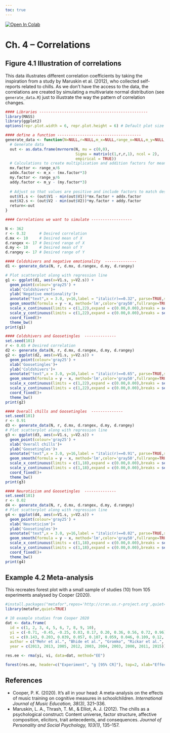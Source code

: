 ```yaml
---
toc: true
---
```


<a href="https://colab.research.google.com/github/tuomaseerola/emr/blob/master/Chapter4.ipynb" target="_parent"><img src="https://colab.research.google.com/assets/colab-badge.svg" alt="Open In Colab"/></a>

# Ch. 4 – Correlations

## Figure 4.1 Illustration of correlations

This data illustrates different correlation coefficients by taking the inspiration from a study by Maruskin et al. (2012), who collected self-reports related to chills. As we don't have the access to the data, the correlations are created by simulating a multivariate normal distribution (see `generate_data.R`) just to illustrate the way the pattern of correlation changes. 

```r
#### Libraries ------------------------------------------------
library(MASS)
library(ggplot2)
options(repr.plot.width = 6, repr.plot.height = 6) # Default plot size for Colab

#### define a function -------------------------------------
generate_data <- function(N=NULL,r=NULL,m_x=NULL,range_x=NULL,m_y=NULL,range_y=NULL){
  # Generate data
  out <- as.data.frame(mvrnorm(N, mu = c(0,0), 
                               Sigma = matrix(c(1,r,r,1), ncol = 2), 
                               empirical = TRUE))
  # Calculations to create multiplication and addition factors for mean and range of X and Y
  mx.factor <- range_x/6
  addx.factor <- m_x - (mx.factor*3)
  my.factor <- range_y/6
  addy.factor <- m_y - (my.factor*3)
  
  # Adjust so that values are positive and include factors to match desired means and ranges
  out$V1.s <- (out$V1 - min(out$V1))*mx.factor + addx.factor
  out$V2.s <- (out$V2 - min(out$V2))*my.factor + addy.factor
  return<-out
}
```

```r
#### Correlations we want to simulate ------------------

N <- 362
r <- 0.32      # Desired correlation
d.mx <- 10     # Desired mean of X
d.rangex <- 17 # Desired range of X
d.my <- 10     # Desired mean of Y
d.rangey <- 17 # Desired range of Y
```

```r
#### Coldshivers and negative emotionality  --------------
d1 <- generate_data(N, r, d.mx, d.rangex, d.my, d.rangey)

# Plot scatterplot along with regression line
g1 <- ggplot(d1, aes(x=V1.s, y=V2.s)) + 
  geom_point(colour='gray25') + 
  xlab('Coldshivers')+
  ylab('Negative emotionality')+
  annotate("text",x = 3.0, y=16,label = "italic(r)==0.32", parse=TRUE,size=4.5)+
  geom_smooth(formula = y ~ x, method='lm',color='gray50',fullrange=TRUE)+
  scale_x_continuous(limits = c(1,22),expand = c(0.00,0.00),breaks = seq(0,20,by=5))+
  scale_y_continuous(limits = c(1,22),expand = c(0.00,0.00),breaks = seq(0,20,by=5))+
  coord_fixed()+
  theme_bw()
print(g1)
```

```r
#### Coldshivers and Goosetingles  --------------
set.seed(101)
r <- 0.65 # Desired correlation
d2 <- generate_data(N, r, d.mx, d.rangex, d.my, d.rangey)
g2 <- ggplot(d2, aes(x=V1.s, y=V2.s)) + 
  geom_point(colour='gray25') + 
  xlab('Goosetingles')+
  ylab('Coldshivers')+
  annotate("text",x = 3.0, y=16,label = "italic(r)==0.65", parse=TRUE,size=4.5)+
  geom_smooth(formula = y ~ x, method='lm',color='gray50',fullrange=TRUE)+
  scale_x_continuous(limits = c(1,22),expand = c(0.00,0.00),breaks = seq(0,20,by=5))+
  scale_y_continuous(limits = c(1,22),expand = c(0.00,0.00),breaks = seq(0,20,by=5))+
  coord_fixed()+
  theme_bw()
print(g2)
```

```r
#### Overall chills and Goosetingles  --------------
set.seed(101)
r <- 0.91
d3 <- generate_data(N, r, d.mx, d.rangex, d.my, d.rangey)
# Plot scatterplot along with regression line
g3 <- ggplot(d3, aes(x=V1.s, y=V2.s)) + 
  geom_point(colour='gray25') + 
  xlab('Overall chills')+
  ylab('Goosetingles')+
  annotate("text",x = 3.0, y=16,label = "italic(r)==0.91", parse=TRUE,size=4.5)+
  geom_smooth(formula = y ~ x, method='lm',color='gray50',fullrange=TRUE)+
  scale_x_continuous(limits = c(1,18),expand = c(0.00,0.00),breaks = seq(0,20,by=5))+
  scale_y_continuous(limits = c(1,18),expand = c(0.00,0.00),breaks = seq(0,20,by=5))+
  coord_fixed()+
  theme_bw()
print(g3)
```

```r
#### Neuroticism and Goosetingles  --------------
set.seed(101)
r <- 0.02
d4 <- generate_data(N, r, d.mx, d.rangex, d.my, d.rangey)
# Plot scatterplot along with regression line
g4 <- ggplot(d4, aes(x=V1.s, y=V2.s)) + 
  geom_point(colour='gray25') + 
  xlab('Neuroticism')+
  ylab('Goosetingles')+
  annotate("text",x = 3.0, y=16,label = "italic(r)==0.02", parse=TRUE,size=4.5)+
  geom_smooth(formula = y ~ x, method='lm',color='gray50',fullrange=TRUE)+
  scale_x_continuous(limits = c(1,18),expand = c(0.00,0.00),breaks = seq(0,20,by=5))+
  scale_y_continuous(limits = c(1,18),expand = c(0.00,0.00),breaks = seq(0,20,by=5))+
  coord_fixed()+
  theme_bw()
print(g4)
```

## Example 4.2 Meta-analysis

This recreates forest plot with a small sample of studies (10) from 105 experiments analysed by Cooper (2020).

```r
#install.packages("metafor",repos='http://cran.us.r-project.org',quiet=TRUE)
library(metafor,quiet=TRUE)

# 10 example studies from Cooper 2020
dat <- data.frame(
  id = c(1, 2, 3, 4, 5, 6, 7, 8, 9, 10),
  yi = c(-0.71, -0.45, -0.25, 0.03, 0.17, 0.20, 0.36, 0.56, 0.72, 0.96),
  vi = c(0.143, 0.203, 0.039, 0.057, 0.107, 0.059, 0.046, 0.109, 0.12, 0.050),
  author = c("Mehr et al.", "Bhide et al.", "Gromko", "Rickar et al.", "Hanson et al.", "Schellenberg", "Ho et al.", "Bilhartz et al.", "Dege et al.", "Flaugnacco et al."),
  year = c(2013, 2013, 2005, 2012, 2003, 2004, 2003, 2000, 2011, 2015))

res.ee <- rma(yi, vi, data=dat, method="EE")

forest(res.ee, header=c("Experiment", "g [95% CR]"), top=2, xlab="Effect Size and Credibility Intervals",slab=paste(author, year, sep=", "),cex=0.9)
```

## References
- Cooper, P. K. (2020). It’s all in your head: A meta-analysis on the effects of music training on cognitive measures in schoolchildren. _International Journal of Music Education, 38(3)_, 321–336.
- Maruskin, L. A., Thrash, T. M., & Elliot, A. J. (2012). The chills as a psychological construct: Content universe, factor structure, affective composition, elicitors, trait antecedents, and consequences. _Journal of Personality and Social Psychology, 103(1)_, 135–157.

